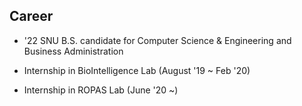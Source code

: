 ## Career  

- '22 SNU B.S. candidate for Computer Science & Engineering and Business Administration

- Internship in BioIntelligence Lab (August '19 ~ Feb '20)  

- Internship in ROPAS Lab (June '20 ~)  